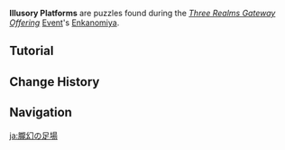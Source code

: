 {{Terminology Infobox
|image        = Illusory Platform.png
|event        = Three Realms Gateway Offering
|type         = Exploration
}}
'''Illusory Platforms''' are puzzles found during the ''[[Three Realms Gateway Offering]]'' [[Event]]'s [[Enkanomiya]].

==Tutorial==
{{Tutorial
|image1 = Tutorial Illusory Platforms.png
|text1  = When you approach illusory platforms while equipping a Bokuso Box that still contains energy, they will appear and you can step on them.
}}

==Change History==
{{Change History|2.5}}

==Navigation==
{{Exploration Navbox}}

[[ja:朧幻の足場]]